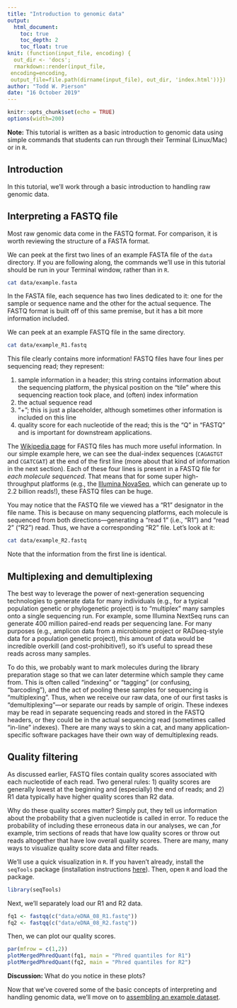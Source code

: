 ```yaml
---
title: "Introduction to genomic data"
output: 
  html_document:
    toc: true
    toc_depth: 2
    toc_float: true
knit: (function(input_file, encoding) {
  out_dir <- 'docs';
  rmarkdown::render(input_file,
 encoding=encoding,
 output_file=file.path(dirname(input_file), out_dir, 'index.html'))})
author: "Todd W. Pierson"
date: "16 October 2019"
---
```


```r
knitr::opts_chunk$set(echo = TRUE)
options(width=200)
```

<div class="alert alert-danger">
  <strong>Note:</strong> This tutorial is written as a basic introduction to genomic data using simple commands that students can run through their Terminal (Linux/Mac) or in `R`.
</div>

## Introduction
In this tutorial, we'll work through a basic introduction to handling raw genomic data.

## Interpreting a FASTQ file

Most raw genomic data come in the FASTQ format. For comparison, it is worth reviewing the structure of a FASTA format. 

We can peek at the first two lines of an example FASTA file of the `data` directory. If you are following along, the commands we'll use in this tutorial should be run in your Terminal window, rather than in `R`.

```bash
cat data/example.fasta
```

In the FASTA file, each sequence has two lines dedicated to it: one for the sample or sequence name and the other for the actual sequence. The FASTQ format is built off of this same premise, but it has a bit more information included.

We can peek at an example FASTQ file in the same directory.
```bash
cat data/example_R1.fastq
```

This file clearly contains more information! FASTQ files have four lines per sequencing read; they represent:

1) sample information in a header; this string contains information about the sequencing platform, the physical position on the "tile" where this sequencing reaction took place, and (often) index information
2) the actual sequence read
3) "+"; this is just a placeholder, although sometimes other information is included on this line
4) quality score for each nucleotide of the read; this is the "Q" in "FASTQ" and is important for downstream applications.

The [Wikipedia page](https://en.wikipedia.org/wiki/FASTQ_format) for FASTQ files has much more useful information. In our simple example here, we can see the dual-index sequences (`CAGAGTGT` and `CGATCGAT`) at the end of the first line (more about that kind of information in the next section). Each of these four lines is present in a FASTQ file for *each molecule sequenced*. That means that for some super high-throughput platforms (e.g., the [Illumina NovaSeq](https://www.illumina.com/systems/sequencing-platforms/novaseq.html), which can generate up to 2.2 billion reads!), these FASTQ files can be huge.

You may notice that the FASTQ file we viewed has a "R1" designator in the file name. This is because on many sequencing platforms, each molecule is sequenced from both directions—generating a "read 1" (i.e., "R1") and "read 2" ("R2") read. Thus, we have a corresponding "R2" file. Let's look at it:

```bash
cat data/example_R2.fastq
```

Note that the information from the first line is identical.

## Multiplexing and demultiplexing

The best way to leverage the power of next-generation sequencing technologies to generate data for many individuals (e.g., for a typical population genetic or phylogenetic project) is to "multiplex" many samples onto a single sequencing run. For example, some Illumina NextSeq runs can generate 400 million paired-end reads per sequencing lane. For many purposes (e.g., amplicon data from a microbiome project or RADseq-style data for a population genetic project), this amount of data would be incredible overkill (and cost-prohibitive!), so it's useful to spread these reads across many samples.

To do this, we probably want to mark molecules during the library preparation stage so that we can later determine which sample they came from. This is often called "indexing" or "tagging" (or confusing, "barcoding"), and the act of pooling these samples for sequencing is "multiplexing". Thus, when we receive our raw data, one of our first tasks is "demultiplexing"---or separate our reads by sample of origin. These indexes may be read in separate sequencing reads and stored in the FASTQ headers, or they could be in the actual sequencing read (sometimes called "in-line" indexes). There are many ways to skin a cat, and many application-specific software packages have their own way of demultiplexing reads.

## Quality filtering

As discussed earlier, FASTQ files contain quality scores associated with each nucleotide of each read. Two general rules: 1) quality scores are generally lowest at the beginning and (especially) the end of reads; and 2) R1 data typically have higher quality scores than R2 data. 

Why do these quality scores matter? Simply put, they tell us information about the probability that a given nucleotide is called in error. To reduce the probability of including these erroneous data in our analyses, we can ,for example, trim sections of reads that have low quality scores or throw out reads altogether that have low overall quality scores. There are many, many ways to visualize quality score data and filter reads. 

We'll use a quick visualization in `R`. If you haven't already, install the `seqTools` package (installation instructions [here](https://bioconductor.org/packages/release/bioc/html/seqTools.html)). Then, open `R` and load the package.

```r
library(seqTools)
```

Next, we'll separately load our R1 and R2 data.
```r
fq1 <- fastqq(c("data/eDNA_08_R1.fastq"))
fq2 <- fastqq(c("data/eDNA_08_R2.fastq"))
```

Then, we can plot our quality scores.
```r
par(mfrow = c(1,2))
plotMergedPhredQuant(fq1, main = "Phred quantiles for R1")
plotMergedPhredQuant(fq2, main = "Phred quantiles for R2")
```

<div class="alert alert-info">
  <strong>Discussion:</strong> What do you notice in these plots?
</div>

Now that we've covered some of the basic concepts of interpreting and handling genomic data, we'll move on to [assembling an example dataset](https://twpierson.github.io/nres721_assembly/).